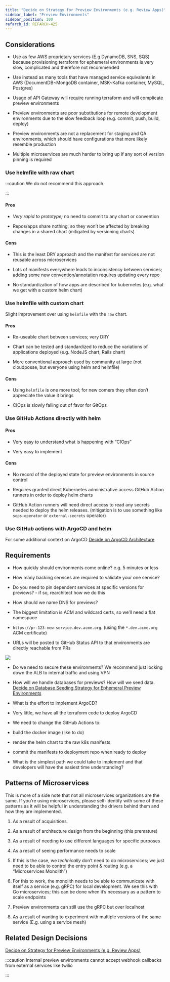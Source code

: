 ```yaml
---
title: "Decide on Strategy for Preview Environments (e.g. Review Apps)"
sidebar_label: "Preview Environments"
sidebar_position: 100
refarch_id: REFARCH-425
---
```


## Considerations

- Use as few AWS proprietary services (E.g DynamoDB, SNS, SQS) because provisioning terraform for ephemeral environments is very slow, complicated and therefore not recommended

- Use instead as many tools that have managed service equivalents in AWS (DocumentDB~MongoDB container, MSK~Kafka container, MySQL, Postgres)

- Usage of API Gateway will require running terraform and will complicate preview environments

- Preview environments are poor substitutions for remote development environments due to the slow feedback loop (e.g. commit, push, build, deploy)

- Preview environments are not a replacement for staging and QA environments, which should have configurations that more likely resemble production

- Multiple microservices are much harder to bring up if any sort of version pinning is required

### Use helmfile with raw chart

:::caution
We do not recommend this approach.

:::

#### Pros

- _Very rapid to prototype;_ no need to commit to any chart or convention

- Repos/apps share nothing, so they won’t be affected by breaking changes in a shared chart (mitigated by versioning charts)

#### Cons

- This is the least DRY approach and the manifest for services are not reusable across microservices

- Lots of manifests everywhere leads to inconsistency between services; adding some new convention/annotation requires updating every repo

- No standardization of how apps are described for kubernetes (e.g. what we get with a custom helm chart)

### Use helmfile with custom chart

Slight improvement over using `helmfile` with the `raw` chart.

#### Pros

- Re-useable chart between services; very DRY

- Chart can be tested and standardized to reduce the variations of applications deployed (e.g. NodeJS chart, Rails chart)

- More conventional approach used by community at large (not cloudposse, but everyone using helm and helmfile)

#### Cons

- Using `helmfile` is one more tool; for new comers they often don’t appreciate the value it brings

- CIOps is slowly falling out of favor for GitOps

### Use GitHub Actions directly with helm

#### Pros

- Very easy to understand what is happening with “CIOps”

- Very easy to implement

#### Cons

- No record of the deployed state for preview environments in source control

- Requires granted direct Kubernetes administrative access GitHub Action runners in order to deploy helm charts

- GitHub Action runners will need direct access to read any secrets needed to deploy the helm releases.
(mitigation is to use something like `sops-operator` or `external-secrets` operator)

### Use GitHub actions with ArgoCD and helm

For some additional context on ArgoCD [Decide on ArgoCD Architecture](/reference-architecture/fundamentals/design-decisions/foundational-release-engineering/decide-on-argocd-architecture)

## Requirements

- How quickly should environments come online? e.g. 5 minutes or less

- How many backing services are required to validate your one service?

- Do you need to pin dependent services at specific versions for previews? - if so, rearchitect how we do this

- How should we name DNS for previews?

- The biggest limitation is ACM and wildcard certs, so we’ll need a flat namespace

- `https://pr-123-new-service.dev.acme.org`. (using the `*.dev.acme.org` ACM certificate)

- URLs will be posted to GitHub Status API to that environments are directly reachable from PRs

<img src="/assets/refarch/cleanshot-2021-10-20-at-11.14.13@2x-20211020-161434.png" /><br/>

- Do we need to secure these environments? We recommend just locking down the ALB to internal traffic and using VPN

- How will we handle databases for previews? How will we seed data. [Decide on Database Seeding Strategy for Ephemeral Preview Environments](/reference-architecture/fundamentals/design-decisions/foundational-release-engineering/decide-on-database-seeding-strategy-for-ephemeral-preview-enviro)

- What is the effort to implement ArgoCD?

- Very little, we have all the terraform code to deploy ArgoCD

- We need to change the GitHub Actions to:

- build the docker image (like to do)

- render the helm chart to the raw k8s manifests

- commit the manifests to deployment repo when ready to deploy

- What is the simplest path we could take to implement and that developers will have the easiest time understanding?

## Patterns of Microservices

This is more of a side note that not all microservices organizations are the same. If you’re using microservices, please self-identify with some of these patterns as it will be helpful in understanding the drivers behind them and how they are implemented.

1. As a result of acquisitions

2. As a result of architecture design from the beginning (this premature)

3. As a result of needing to use different languages for specific purposes

4. As a result of seeing performance needs to scale

1. If this is the case, we _technically_ don’t need to do microservices; we just need to be able to control the entry point & routing (e.g. a “Microservices Monolith”)

2. For this to work, the monolith needs to be able to communicate with itself as a service (e.g. gRPC) for local development. We see this with Go microservices; this can be done when it’s necessary as a pattern to scale endpoints

3. Preview environments can still use the gRPC but over localhost

5. As a result of wanting to experiment with multiple versions of the same service (E.g. using a service mesh)

## Related Design Decisions

[Decide on Strategy for Preview Environments (e.g. Review Apps)](/reference-architecture/fundamentals/design-decisions/foundational-release-engineering/decide-on-strategy-for-preview-environments-e-g-review-apps)

:::caution
Internal preview environments cannot accept webhook callbacks from external services like twilio

:::

